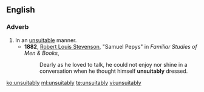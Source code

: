 ==English==

===Adverb===
{{en-adv}}

# In an [[unsuitable]] manner.
#* '''1882''', [[w:Robert_Louis_Stevenson|Robert Louis Stevenson]], "Samuel Pepys" in ''Familiar Studies of Men & Books'', 
#*: Dearly as he loved to talk, he could not enjoy nor shine in a conversation when he thought himself '''unsuitably''' dressed.

[[ko:unsuitably]]
[[ml:unsuitably]]
[[te:unsuitably]]
[[vi:unsuitably]]